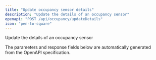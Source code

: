 ```yaml
---
title: "Update occupancy sensor details"
description: "Update the details of an occupancy sensor"
openapi: "POST /api/occupancy/updateDetails"
icon: "pen-to-square"
---
```


Update the details of an occupancy sensor

<Note>
The parameters and response fields below are automatically generated from the OpenAPI specification.
</Note>
